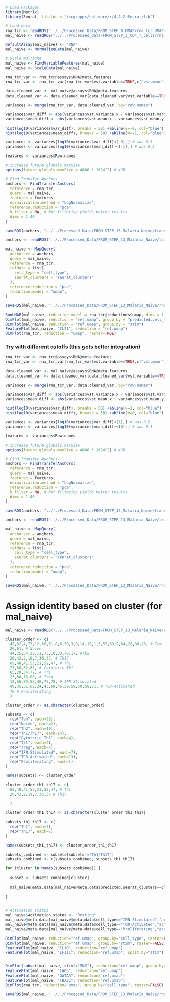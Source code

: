 ```r
# Load Packages
library(Matrix)
library(Seurat, lib.loc = "/scg/apps/software/r/4.2.2-Seurat/lib")
```

```r
# Load data
rna_tcr <- readRDS("../../Processed_Data/FROM_STEP_8_UMAP/rna_tcr_UMAP-7.rds")
mal_naive <- readRDS("../../Processed_Data/FROM_STEP_3_CD4_T_Cells/rna_tcr_cd4_MalNaive.rds")

DefaultAssay(mal_naive) <- "RNA"
mal_naive <- NormalizeData(mal_naive)

# Scale multiome
mal_naive <- FindVariableFeatures(mal_naive)
mal_naive <- ScaleData(mal_naive)
```

```r
rna_tcr_var <- rna_tcr@assays$RNA@meta.features
rna_tcr_var <- rna_tcr_var[rna_tcr_var$vst.variable==TRUE,c("vst.mean","vst.variance")]
  
data.cleaned_var <- mal_naive@assays$RNA@meta.features
data.cleaned_var <- data.cleaned_var[data.cleaned_var$vst.variable==TRUE,c("vst.mean","vst.variance")]

variances <- merge(rna_tcr_var, data.cleaned_var, by="row.names")

variances$var_diff <- abs(variances$vst.variance.x - variances$vst.variance.y)
variances$mean_diff <- abs(variances$vst.mean.x - variances$vst.mean.y)

hist(log10(variances$var_diff), breaks = 50) +abline(v=-0, col="blue")
hist(log10(variances$mean_diff), breaks = 50) +abline(v=-1, col="blue")

variances <- variances[log10(variances$var_diff)<(-0),] # was 0.5
variances <- variances[log10(variances$mean_diff)<(-1),] # was 0.1

features <- variances$Row.names
```


```r
# increase future.globals.maxSize
options(future.globals.maxSize = 4000 * 1024^2) # 4GB

# Find Transfer Anchors
anchors <- FindTransferAnchors(
  reference = rna_tcr,
  query = mal_naive,
  features = features,
  normalization.method = "LogNormalize",
  reference.reduction = "pca",
  k.filter = NA, # Not filtering yields better results
  dims = 1:40
)

saveRDS(anchors, "../../Processed_Data/FROM_STEP_13_Malaria_Naive/transfer_anchors.rds")

anchors <- readRDS("../../Processed_Data/FROM_STEP_13_Malaria_Naive/transfer_anchors.rds")

mal_naive <- MapQuery(
  anchorset = anchors,
  query = mal_naive,
  reference = rna_tcr, 
  refdata = list(
    cell_type = "cell_type",
    seurat_clusters = "seurat_clusters"
  ),
  reference.reduction = "pca", 
  reduction.model = "umap",
)

saveRDS(mal_naive, "../../Processed_Data/FROM_STEP_13_Malaria_Naive/rna_tcr_MalNaive_ref_mapped.rds")
```

```r
RunUMAP(mal_naive, reduction.model = rna_tcr@reductions$umap, dims = 1:2)
DimPlot(mal_naive, reduction = "ref.umap", group.by = "predicted.cell_type")
DimPlot(mal_naive, reduction = "ref.umap", group.by = "stim")
FeaturePlot(mal_naive, "IL21", reduction = "ref.umap")
DimPlot(rna_tcr, reduction = "umap", raster=TRUE)
```

### Try with different cutoffs (this gets better integration)
```r
rna_tcr_var <- rna_tcr@assays$RNA@meta.features
rna_tcr_var <- rna_tcr_var[rna_tcr_var$vst.variable==TRUE,c("vst.mean","vst.variance")]
  
data.cleaned_var <- mal_naive@assays$RNA@meta.features
data.cleaned_var <- data.cleaned_var[data.cleaned_var$vst.variable==TRUE,c("vst.mean","vst.variance")]

variances <- merge(rna_tcr_var, data.cleaned_var, by="row.names")

variances$var_diff <- abs(variances$vst.variance.x - variances$vst.variance.y)
variances$mean_diff <- abs(variances$vst.mean.x - variances$vst.mean.y)

hist(log10(variances$var_diff), breaks = 50) +abline(v=1, col="blue")
hist(log10(variances$mean_diff), breaks = 50) +abline(v=0, col="blue")

variances <- variances[log10(variances$var_diff)<(1),] # was 0.5
variances <- variances[log10(variances$mean_diff)<(0),] # was 0.1

features <- variances$Row.names
```

```r
# increase future.globals.maxSize
options(future.globals.maxSize = 4000 * 1024^2) # 4GB

# Find Transfer Anchors
anchors <- FindTransferAnchors(
  reference = rna_tcr,
  query = mal_naive,
  features = features,
  normalization.method = "LogNormalize",
  reference.reduction = "pca",
  k.filter = NA, # Not filtering yields better results
  dims = 1:40
)

saveRDS(anchors, "../../Processed_Data/FROM_STEP_13_Malaria_Naive/transfer_anchors_2.rds")

anchors <- readRDS("../../Processed_Data/FROM_STEP_13_Malaria_Naive/transfer_anchors_2.rds")

mal_naive <- MapQuery(
  anchorset = anchors,
  query = mal_naive,
  reference = rna_tcr, 
  refdata = list(
    cell_type = "cell_type",
    seurat_clusters = "seurat_clusters"
  ),
  reference.reduction = "pca", 
  reduction.model = "umap",
)

saveRDS(mal_naive, "../../Processed_Data/FROM_STEP_13_Malaria_Naive/rna_tcr_MalNaive_ref_mapped_2.rds")
```



# Assign identity based on cluster (for mal_naive)
```r
mal_naive <- readRDS("../../Processed_Data/FROM_STEP_13_Malaria_Naive/rna_tcr_MalNaive_ref_mapped_2.rds")

cluster_order <- c(
  45,82,4,77,12,16,51,8,6,30,3,0,14,15,1,5,57,63,9,64,28,38,83, # Tcm
  26,61, # Naive
  44,25,54,22,11,73,10,33,70,17, #Th2
  20,42,2,19,7,36,37, # Th17
  69,48,41,53,21,52,47, # Th1 
  27,68,32,67, # Cytotoxic Th1 
  65,29,34,72, # Tr1
  23,66,13,80, # Treg
  18,56,79,55,40,75,78, # IFN-Stimulated
  49,35,31,62,24,43,60,46,39,59,50,58,71, # TCR-Activated
  76 # Proliferating
  )

cluster_order <- as.character(cluster_order)

subsets <- c(
  rep("Tcm", each=23),
  rep("Naive", each=2),
  rep("Th2", each=10),
  rep("Th1/Th17", each=14),
  rep("Cytotoxic Th1", each=4),
  rep("Tr1", each=4),
  rep("Treg", each=4),
  rep("IFN-Stimulated", each=7),
  rep("TCR-Activated", each=13),
  rep("Proliferating", each=1)
)

names(subsets) <- cluster_order

cluster_order_th1_th17 <- c(
  69,48,41,53,21,52,47, # Th1 
  20,42,2,19,7,36,37 # Th17
  
  )

cluster_order_th1_th17 <- as.character(cluster_order_th1_th17)

subsets_th1_th17 <- c(
  rep("Th1", each=7),
  rep("Th17", each=7)
)

names(subsets_th1_th17) <- cluster_order_th1_th17

subsets_combined <- subsets[subsets!="Th1/Th17"]
subsets_combined <- c(subsets_combined, subsets_th1_th17)

for (cluster in names(subsets_combined)) {
  
  subset <- subsets_combined[cluster]
  
  mal_naive@meta.data[mal_naive@meta.data$predicted.seurat_clusters==cluster,"cell_type"] <- subset
  
}


# Activation status
mal_naive$activation_status <- "Resting"
mal_naive@meta.data[mal_naive@meta.data$cell_type=="IFN-Stimulated","activation_status"] <- "IFN-Stimulated"
mal_naive@meta.data[mal_naive@meta.data$cell_type=="TCR-Activated","activation_status"] <- "TCR-Activated"
mal_naive@meta.data[mal_naive@meta.data$cell_type=="Proliferating","activation_status"] <- "Proliferating"

```


```r
DimPlot(mal_naive, reduction="ref.umap", group.by="cell_type", raster=FALSE)
DimPlot(mal_naive, reduction="ref.umap", group.by="stim", raster=FALSE)
FeaturePlot(mal_naive, "IL10", reduction="ref.umap")
FeaturePlot(mal_naive, "IFIT1", reduction="ref.umap", split.by="stim")


DimPlot(subset(mal_naive, stim!="MNS"), reduction="ref.umap", group.by="stim", raster=FALSE, split.by="cohortid")
FeaturePlot(mal_naive, "LAG3", reduction="ref.umap")
FeaturePlot(mal_naive, "GATA3", reduction="ref.umap")
FeaturePlot(mal_naive, "TBX21", reduction="ref.umap")
DimPlot(rna_tcr, reduction="umap", group.by="cell_type", raster=FALSE)
```

```r
saveRDS(mal_naive, "../../Processed_Data/FROM_STEP_13_Malaria_Naive/rna_tcr_MalNaive_ref_mapped_use.rds")
```




